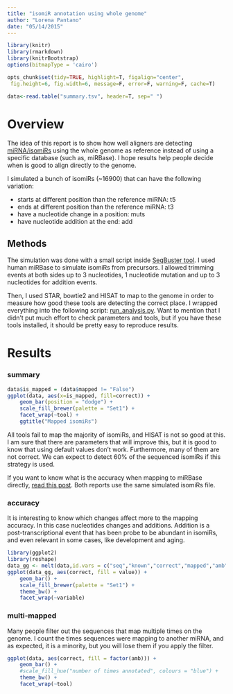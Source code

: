 ```yaml
---
title: "isomiR annotation using whole genome"
author: "Lorena Pantano"
date: "05/14/2015"
---
```


```r
library(knitr)
library(rmarkdown)
library(knitrBootstrap)
options(bitmapType = 'cairo')

opts_chunk$set(tidy=TRUE, highlight=T, figalign="center",
 fig.height=6, fig.width=6, message=F, error=F, warning=F, cache=T)
```

```r
data<-read.table("summary.tsv", header=T, sep=" ")
```

# Overview

The idea of this report is to show how well aligners are detecting
[miRNA/isomiRs](http://en.wikipedia.org/wiki/IsomiR) using the whole genome as reference instead of
using a specific database (such as, miRBase). I hope results
help people decide when is good to align directly to the genome.

I simulated a bunch of isomiRs (~16900) that can have the following variation:

* starts at different position than the reference miRNA: t5
* ends at different position than the reference miRNA: t3
* have a nucleotide change in a position: muts
* have nucleotide addition at the end: add

## Methods

The simulation was done with a small script inside [SeqBuster tool](https://github.com/lpantano/seqbuster/blob/master/misc/miRNA.simulator.py).
I used human miRBase to simulate isomiRs from precursors. I allowed trimming
events at both sides up to 3 nucleotides, 1 nucleotide mutation and 
up to 3 nucleotides for addition events.

Then, I used STAR, bowtie2 and HISAT to map to the genome in order to measure
how good these tools are detecting the correct place. I wrapped everything
into the following script: [run_analysis.py](https://github.com/lpantano/tools-mixer/blob/master/mirna/genome_based_mirna_annotation/run_tools.py). 
Want to mention that I didn't put much effort to
check parameters and tools, but if you have these tools installed, it
should be pretty easy to reproduce results.

# Results 

### summary

```r
data$is_mapped = (data$mapped != "False")
ggplot(data, aes(x=is_mapped, fill=correct)) +
    geom_bar(position = "dodge") +
    scale_fill_brewer(palette = "Set1") +
    facet_wrap(~tool) + 
    ggtitle("Mapped isomiRs")
```

All tools fail to map the majority of isomiRs, and HISAT is not so good at this. 
I am sure that there are parameters that will improve this, but it is
good to know that using default values don't work. Furthermore, many of 
them are not correct. We can expect to detect 60% of the sequenced isomiRs
if this strategy is used.

If you want to know what is the accuracy when mapping to miRBase directly,
[read this post](https://lorenapantano.wordpress.com/2014/02/28/mirna-annotation-tools-which-is-the-best/). Both reports use the same simulated isomiRs file.

### accuracy

It is interesting to know which changes affect more to the mapping accuracy. In this case nucleotides changes and additions. Addition is a post-transcriptional event that has been probe to be abundant in isomiRs, and even relevant in some cases, like development and aging. 


```r
library(ggplot2)
library(reshape)
data_gg <- melt(data,id.vars = c("seq","known","correct","mapped","amb","is_mapped"))
ggplot(data_gg, aes(correct, fill = value)) +
    geom_bar() +
    scale_fill_brewer(palette = "Set1") +
    theme_bw() +
    facet_wrap(~variable)
```

### multi-mapped

Many people filter out the sequences that map multiple times on the genome.
I count the times sequences were mapping to another miRNA, and as expected, it
is a minority, but you will lose them if you apply the filter.

```r
ggplot(data, aes(correct, fill = factor(amb))) +
    geom_bar() +
    #scale_fill_hue("number of times annotated", colours = "blue") +
    theme_bw() +
    facet_wrap(~tool)
```
